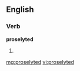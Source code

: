 ==English==

===Verb===
'''proselyted'''

# {{past of|proselyte}}

[[mg:proselyted]]
[[vi:proselyted]]